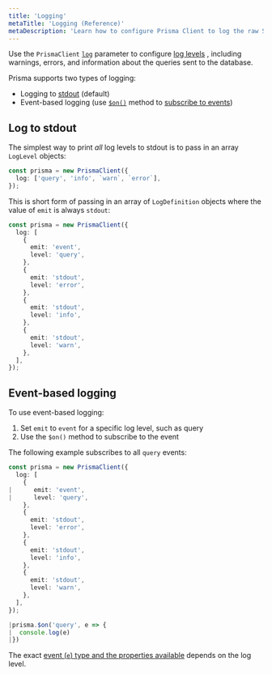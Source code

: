 ```yaml
---
title: 'Logging'
metaTitle: 'Logging (Reference)'
metaDescription: 'Learn how to configure Prisma Client to log the raw SQL queries it sends to the database and other information.'
---
```


<TopBlock>

Use the `PrismaClient` [`log`](../../../reference/api-reference/prisma-client-reference#log) <span class="api"></span> parameter to configure [log levels](../../../reference/api-reference/prisma-client-reference#log-levels) <span class="api"></span>, including warnings, errors, and information about the queries sent to the database.

Prisma supports two types of logging:

* Logging to [stdout](https://en.wikipedia.org/wiki/Standard_streams) (default)
* Event-based logging (use [`$on()`](../../../reference/api-reference/prisma-client-reference#on) <span class="api"></span> method to [subscribe to events](#event-based-logging))

</TopBlock>

## Log to stdout

The simplest way to print _all_ log levels to stdout is to pass in an array `LogLevel` objects:

```ts
const prisma = new PrismaClient({
  log: ['query', 'info', `warn`, `error`],
});
```

This is short form of passing in an array of `LogDefinition` objects where the value of `emit` is always `stdout`:

```ts
const prisma = new PrismaClient({
  log: [
    {
      emit: 'event',
      level: 'query',
    },
    {
      emit: 'stdout',
      level: 'error',
    },    
    {
      emit: 'stdout',
      level: 'info',
    },
    {
      emit: 'stdout',
      level: 'warn',
    },
  ],
});
```

## Event-based logging

To use event-based logging:

1. Set `emit` to `event` for a specific log level, such as query
2. Use the `$on()` method to subscribe to the event

The following example subscribes to all `query` events:

```ts
const prisma = new PrismaClient({
  log: [
    {
|      emit: 'event',
|      level: 'query',
    },
    {
      emit: 'stdout',
      level: 'error',
    },    
    {
      emit: 'stdout',
      level: 'info',
    },
    {
      emit: 'stdout',
      level: 'warn',
    },
  ],
});

|prisma.$on('query', e => {
|  console.log(e)
|})
```

The exact [event (`e`) type and the properties available](/reference/api-reference/prisma-client-reference#event-types) <span class="api"></span> depends on the log level.
